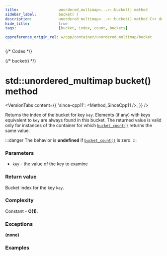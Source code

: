 ```yaml
---
title:					unordered_multimap<...>::bucket() method
sidebar_label:			bucket( )
description:			unordered_multimap<...>::bucket() method C++ documentation
hide_title:				true
tags:					[bucket, index, count, buckets]

cppreference_origin_rel: w/cpp/container/unordered_multimap/bucket
---
```



{/* Codes */}

{/* bucket() */}

# std::unordered_multimap bucket() method

<VersionTabs content={{
    'since-cpp11': <Method_SinceCpp11 />,
    }} />

Returns the index of the bucket for key `key`.
Elements (if any) with keys equivalent to `key` are always found in this bucket.
The returned value is valid only for instances of the container for which [`bucket_count()`](/docs/std/containers/maps/unordered_multimap/bucket_count) returns the same value.

:::danger 
The behavior is **undefined** if [`bucket_count()`](/docs/std/containers/maps/unordered_multimap/bucket_count) is zero.
:::

### Parameters

 - `key` - the value of the key to examine

### Return value

Bucket index for the key `key`.

### Complexity

Constant - **O(1)**.

### Exceptions

**(none)**

### Examples

<ImproveSection />

